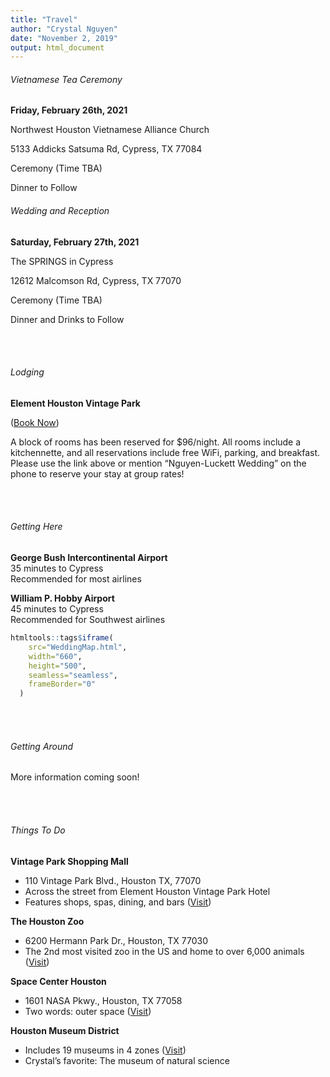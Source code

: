 ```yaml
---
title: "Travel"
author: "Crystal Nguyen"
date: "November 2, 2019"
output: html_document
---
```



<div class = "row">
<div class = "col-md-6">

###### Vietnamese Tea Ceremony

**Friday, February 26th, 2021**

Northwest Houston Vietnamese Alliance Church

5133 Addicks Satsuma Rd, Cypress, TX 77084

Ceremony (Time TBA) 
<!-- 5:00 pm -->

Dinner to Follow
 
</div>
<div class = "col-md-6">

###### Wedding and Reception

**Saturday, February 27th, 2021**

The SPRINGS in Cypress

12612 Malcomson Rd, Cypress, TX 77070

Ceremony (Time TBA)
<!-- 4:00 pm -->

Dinner and Drinks to Follow

</div>
</div>

<br>
<br>

###### Lodging

**Element Houston Vintage Park** 

([Book Now](https://www.marriott.com/event-reservations/reservation-link.mi?id=1583424691554&key=GRP&app=resvlink){target="_blank"})

A block of rooms has been reserved for $96/night. All rooms include a kitchennette, and all reservations include free WiFi, parking, and breakfast. Please use the link above or mention "Nguyen-Luckett Wedding" on the phone to reserve your stay at group rates!

<br>
<br>

###### Getting Here

<div class = "row">
<div class = "col-md-6">
**George Bush Intercontinental Airport**
<br>
35 minutes to Cypress
<br>
Recommended for most airlines

</div>
<div class = "col-md-6">
**William P. Hobby Airport**
<br>
45 minutes to Cypress
<br>
Recommended for Southwest airlines
</div>
</div>


```r
htmltools::tags$iframe(
    src="WeddingMap.html",
    width="660",
    height="500",
    seamless="seamless",
    frameBorder="0"
  )
```

<br>
<br>

###### Getting Around

More information coming soon!

<br>
<br>

###### Things To Do
<div align="left">
**Vintage Park Shopping Mall**
<div class="nobullet">
* 110 Vintage Park Blvd., Houston TX, 77070
* Across the street from Element Houston Vintage Park Hotel
* Features shops, spas, dining, and bars ([Visit](http://www.vintageparkhouston.com/){target="_blank"})
</div>
**The Houston Zoo**
<div class="nobullet">
* 6200 Hermann Park Dr., Houston, TX 77030
* The 2nd most visited zoo in the US and home to over 6,000 animals ([Visit](https://www.houstonzoo.org){target="_blank"})
</div>
**Space Center Houston**
<div class="nobullet">
* 1601 NASA Pkwy., Houston, TX 77058
* Two words: outer space ([Visit](https://spacecenter.org/){target="_blank"})
</div>
**Houston Museum District**
<div class="nobullet">
* Includes 19 museums in 4 zones ([Visit](https://houmuse.org/){target="_blank"})
* Crystal's favorite: The museum of natural science
</div>
</div>


